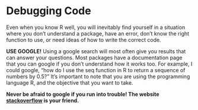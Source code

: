 # Debugging Code

Even when you know R well, you will inevitably find yourself in a situation where you don't understand a package, have an error, don't know the right function to use, or need ideas of how to write the correct code.

**USE GOOGLE!**
Using a google search will most often give you results that can answer your questions. Most packages have a documentation page that you can google if you don't understand how it works too. For example, I could google, "how do I use the seq function in R to return a sequence of numbers by 0.5?" It's important to note that you are using the programming language R, and the objective that you want to take.

**Never be afraid to google if you run into trouble! The website [stackoverflow](https://stackoverflow.com) is your friend.**
